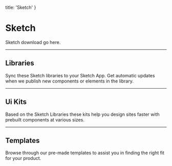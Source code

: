 
  title: 'Sketch'
}

# Sketch

Sketch download go here.

---

## Libraries
Sync these Sketch libraries to your Sketch App. Get automatic updates when we publish new components or elements in the library.

---

## Ui Kits
Based on the Sketch Libraries these kits help you design sites faster with prebuilt components at various sizes.

---

## Templates
Browse through our pre-made templates to assist you in finding the right fit for your product.

